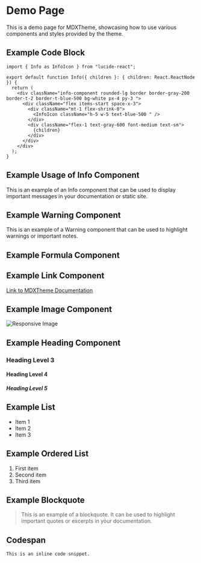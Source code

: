 # Demo Page

This is a demo page for MDXTheme, showcasing how to use various components and styles provided by the theme.

## Example Code Block

```react:/template/components/Info.tsx:
import { Info as InfoIcon } from "lucide-react";

export default function Info({ children }: { children: React.ReactNode }) {
  return (
    <div className="info-component rounded-lg border border-gray-200 border-t-2 border-t-blue-500 bg-white px-4 py-3 ">
      <div className="flex items-start space-x-3">
        <div className="mt-1 flex-shrink-0">
          <InfoIcon className="h-5 w-5 text-blue-500 " />
        </div>
        <div className="flex-1 text-gray-600 font-medium text-sm">
          {children}
        </div>
      </div>
    </div>
  );
}
```

## Example Usage of Info Component

<Info>
  This is an example of an Info component that can be used to display important
  messages in your documentation or static site.
</Info>

## Example Warning Component

<Warning>
  This is an example of a Warning component that can be used to highlight
  warnings or important notes.
</Warning>

## Example Formula Component

<Formula formula="E=mc^2" block={true} />

## Example Link Component

[Link to MDXTheme Documentation](https://docs.neelparpia.me/mdxtheme)

## Example Image Component

![Responsive Image](https://images.unsplash.com/photo-1562725081-7afc517eca8c?q=80&w=2670&auto=format&fit=crop&ixlib=rb-4.1.0&ixid=M3wxMjA3fDB8MHxwaG90by1wYWdlfHx8fGVufDB8fHx8fA%3D%3D)

## Example Heading Component

### Heading Level 3

#### Heading Level 4

##### Heading Level 5

## Example List

- Item 1
- Item 2
- Item 3

## Example Ordered List

1. First item
2. Second item
3. Third item

## Example Blockquote

> This is an example of a blockquote. It can be used to highlight important quotes or excerpts in your documentation.

## Codespan

`This is an inline code snippet.`

